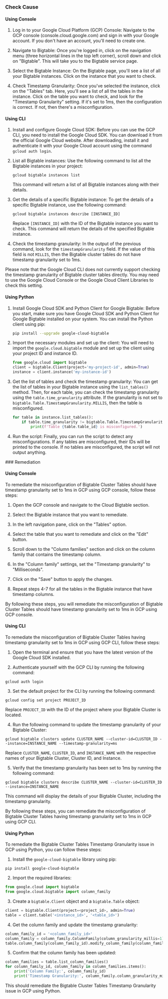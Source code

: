 

<Tabs><Tab title='Cause'>
### Check Cause

#### Using Console

1. Log in to your Google Cloud Platform (GCP) Console: Navigate to the GCP console (console.cloud.google.com) and sign in with your Google account. If you don't have an account, you'll need to create one.

2. Navigate to Bigtable: Once you're logged in, click on the navigation menu (three horizontal lines in the top left corner), scroll down and click on "Bigtable". This will take you to the Bigtable service page.

3. Select the Bigtable Instance: On the Bigtable page, you'll see a list of all your Bigtable instances. Click on the instance that you want to check.

4. Check Timestamp Granularity: Once you've selected the instance, click on the "Tables" tab. Here, you'll see a list of all the tables in the instance. Click on the table you want to check, and look for the "Timestamp Granularity" setting. If it's set to 1ms, then the configuration is correct. If not, then there's a misconfiguration.

#### Using CLI

1. Install and configure Google Cloud SDK: Before you can use the GCP CLI, you need to install the Google Cloud SDK. You can download it from the official Google Cloud website. After downloading, install it and authenticate it with your Google Cloud account using the command `gcloud auth login`.

2. List all Bigtable instances: Use the following command to list all the Bigtable instances in your project:

    ```
    gcloud bigtable instances list
    ```
   This command will return a list of all Bigtable instances along with their details.

3. Get the details of a specific Bigtable instance: To get the details of a specific Bigtable instance, use the following command:

    ```
    gcloud bigtable instances describe [INSTANCE_ID]
    ```
   Replace `[INSTANCE_ID]` with the ID of the Bigtable instance you want to check. This command will return the details of the specified Bigtable instance.

4. Check the timestamp granularity: In the output of the previous command, look for the `timestampGranularity` field. If the value of this field is not `MILLIS`, then the Bigtable cluster tables do not have timestamp granularity set to 1ms.

Please note that the Google Cloud CLI does not currently support checking the timestamp granularity of Bigtable cluster tables directly. You may need to use the Google Cloud Console or the Google Cloud Client Libraries to check this setting.

#### Using Python

1. Install Google Cloud SDK and Python Client for Google Bigtable: Before you start, make sure you have Google Cloud SDK and Python Client for Google Bigtable installed on your system. You can install the Python client using pip:

   ```bash
   pip install --upgrade google-cloud-bigtable
   ```

2. Import the necessary modules and set up the client: You will need to import the `google.cloud.bigtable` module and set up the client using your project ID and instance ID.

   ```python
   from google.cloud import bigtable
   client = bigtable.Client(project='my-project-id', admin=True)
   instance = client.instance('my-instance-id')
   ```

3. Get the list of tables and check the timestamp granularity: You can get the list of tables in your Bigtable instance using the `list_tables()` method. Then, for each table, you can check the timestamp granularity using the `table.time_granularity` attribute. If the granularity is not set to `bigtable.Table.TimestampGranularity.MILLIS`, then the table is misconfigured.

   ```python
   for table in instance.list_tables():
       if table.time_granularity != bigtable.Table.TimestampGranularity.MILLIS:
           print(f'Table {table.table_id} is misconfigured.')
   ```

4. Run the script: Finally, you can run the script to detect any misconfigurations. If any tables are misconfigured, their IDs will be printed to the console. If no tables are misconfigured, the script will not output anything.

</Tab>

<Tab title='Remediation'>
### Remediation

#### Using Console

To remediate the misconfiguration of Bigtable Cluster Tables should have timestamp granularity set to 1ms in GCP using GCP console, follow these steps:

1. Open the GCP console and navigate to the Cloud Bigtable section.

2. Select the Bigtable instance that you want to remediate.

3. In the left navigation pane, click on the "Tables" option.

4. Select the table that you want to remediate and click on the "Edit" button.

5. Scroll down to the "Column families" section and click on the column family that contains the timestamp column.

6. In the "Column family" settings, set the "Timestamp granularity" to "Milliseconds".

7. Click on the "Save" button to apply the changes.

8. Repeat steps 4-7 for all the tables in the Bigtable instance that have timestamp columns.

By following these steps, you will remediate the misconfiguration of Bigtable Cluster Tables should have timestamp granularity set to 1ms in GCP using GCP console.

#### Using CLI

To remediate the misconfiguration of Bigtable Cluster Tables having timestamp granularity set to 1ms in GCP using GCP CLI, follow these steps:

1. Open the terminal and ensure that you have the latest version of the Google Cloud SDK installed.

2. Authenticate yourself with the GCP CLI by running the following command:

```
gcloud auth login
```

3. Set the default project for the CLI by running the following command:

```
gcloud config set project PROJECT_ID
```

Replace `PROJECT_ID` with the ID of the project where your Bigtable Cluster is located.

4. Run the following command to update the timestamp granularity of your Bigtable Cluster:

```
gcloud bigtable clusters update CLUSTER_NAME --cluster-id=CLUSTER_ID --instance=INSTANCE_NAME --timestamp-granularity=ms
```

Replace `CLUSTER_NAME`, `CLUSTER_ID`, and `INSTANCE_NAME` with the respective names of your Bigtable Cluster, Cluster ID, and Instance.

5. Verify that the timestamp granularity has been set to 1ms by running the following command:

```
gcloud bigtable clusters describe CLUSTER_NAME --cluster-id=CLUSTER_ID --instance=INSTANCE_NAME
```

This command will display the details of your Bigtable Cluster, including the timestamp granularity.

By following these steps, you can remediate the misconfiguration of Bigtable Cluster Tables having timestamp granularity set to 1ms in GCP using GCP CLI.

#### Using Python

To remediate the Bigtable Cluster Tables Timestamp Granularity issue in GCP using Python, you can follow these steps:

1. Install the `google-cloud-bigtable` library using pip:

```
pip install google-cloud-bigtable
```

2. Import the required libraries:

```python
from google.cloud import bigtable
from google.cloud.bigtable import column_family
```

3. Create a `bigtable.Client` object and a `bigtable.Table` object:

```python
client = bigtable.Client(project=<project_id>, admin=True)
table = client.table('<instance_id>', '<table_id>')
```

4. Get the column family and update the timestamp granularity:

```python
column_family_id = '<column_family_id>'
column_family = column_family.ColumnFamily(column_granularity_millis=1)
table.column_family(column_family_id).modify_column_family(column_family)
```

5. Confirm that the column family has been updated:

```python
column_families = table.list_column_families()
for column_family_id, column_family in column_families.items():
    print('Column Family:', column_family_id)
    print('Timestamp Granularity:', column_family.column_granularity_millis)
```

This should remediate the Bigtable Cluster Tables Timestamp Granularity issue in GCP using Python.


</Tab>
</Tabs>